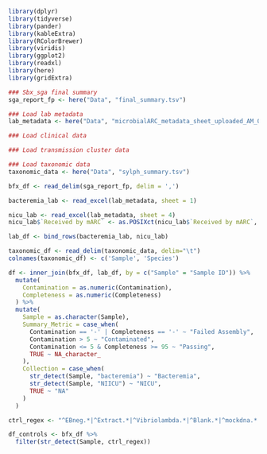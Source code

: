 ```r

library(dplyr)
library(tidyverse)
library(pander)
library(kableExtra)
library(RColorBrewer)
library(viridis)
library(ggplot2)
library(readxl)
library(here)
library(gridExtra)
```

```r

### Sbx_sga final summary
sga_report_fp <- here("Data", "final_summary.tsv")

### Load lab metadata 
lab_metadata <- here("Data", "microbialARC_metadata_sheet_uploaded_AM_05242024_pass.xlsx")

### Load clinical data 

### Load transmission cluster data 

### Load taxonomic data 
taxonomic_data <- here("Data", "sylph_summary.tsv")
```

```r
bfx_df <- read_delim(sga_report_fp, delim = ',')

bacteremia_lab <- read_excel(lab_metadata, sheet = 1)

nicu_lab <- read_excel(lab_metadata, sheet = 4)
nicu_lab$`Received by mARC` <- as.POSIXct(nicu_lab$`Received by mARC`, format = "%Y-%m-%d %H:%M:%S")

lab_df <- bind_rows(bacteremia_lab, nicu_lab)

taxonomic_df <- read_delim(taxonomic_data, delim="\t")
colnames(taxonomic_df) <- c('Sample', 'Species')
```

```r
df <- inner_join(bfx_df, lab_df, by = c("Sample" = "Sample ID")) %>%
  mutate(
    Contamination = as.numeric(Contamination),
    Completeness = as.numeric(Completeness)
  ) %>%
  mutate(
    Sample = as.character(Sample),
    Summary_Metric = case_when(
      Contamination == '-' | Completeness == '-' ~ "Failed Assembly",
      Contamination > 5 ~ "Contaminated",
      Contamination <= 5 & Completeness >= 95 ~ "Passing",
      TRUE ~ NA_character_
    ),
    Collection = case_when(
      str_detect(Sample, "bacteremia") ~ "Bacteremia",
      str_detect(Sample, "NIICU") ~ "NICU",
      TRUE ~ "NA"
    )
  )
```

```r
ctrl_regex <- "^EBneg.*|^Extract.*|^Vibriolambda.*|^Blank.*|^mockdna.*|^DNAfreewater.*|^Geneblock.*|^Emptywell"

df_controls <- bfx_df %>%
  filter(str_detect(Sample, ctrl_regex))

```